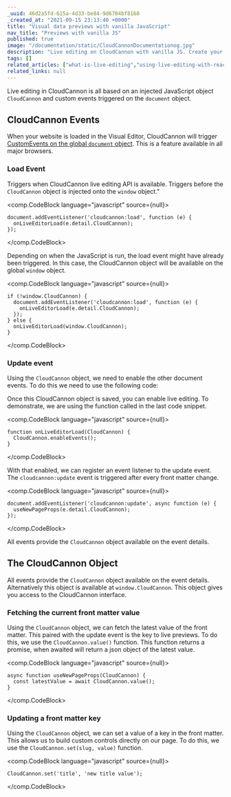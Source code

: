 ```yaml
---
_uuid: 46d2a5fd-615a-4d33-be84-9d6704bf8160
_created_at: "2021-09-15 23:13:40 +0000"
title: "Visual data previews with vanilla JavaScript"
nav_title: "Previews with vanilla JS"
published: true
image: "/documentation/static/CloudCannonDocumentationog.jpg"
description: "Live editing on CloudCannon with vanilla JS. Create your own live previews by hooking into document events."
tags: []
related_articles: ["what-is-live-editing","using-live-editing-with-react","preventing-the-global-cloudcannon-live-editing-object"]
related_links: null
---
```


Live editing in CloudCannon is all based on an injected JavaScript object `CloudCannon` and custom events triggered on the `document` object.

## CloudCannon Events
When your website is loaded in the Visual Editor, CloudCannon will trigger [CustomEvents on the global `document` object](https://developer.mozilla.org/en-US/docs/Web/Events/Creating_and_triggering_events). This is a feature available in all major browsers.

### Load Event
Triggers when CloudCannon live editing API is available. Triggers before the `CloudCannon` object is  injected onto the `window` object."

<comp.CodeBlock language="javascript" source={null}>
```
document.addEventListener('cloudcannon:load', function (e) {
  onLiveEditorLoad(e.detail.CloudCannon);
});
```
</comp.CodeBlock>

Depending on when the JavaScript is run, the load event might have already been triggered. In this case, the CloudCannon object will be available on the global `window` object.

<comp.CodeBlock language="javascript" source={null}>
```
if (!window.CloudCannon) {
  document.addEventListener('cloudcannon:load', function (e) {
    onLiveEditorLoad(e.detail.CloudCannon);
  });
} else {
  onLiveEditorLoad(window.CloudCannon);
}
```
</comp.CodeBlock>

### Update event
Using the `CloudCannon` object, we need to enable the other document events. To do this we need to use the following code:

Once this CloudCannon object is saved, you can enable live editing. To demonstrate, we are using the function called in the last code snippet.

<comp.CodeBlock language="javascript" source={null}>
```
function onLiveEditorLoad(CloudCannon) {
  CloudCannon.enableEvents();
}
```
</comp.CodeBlock>

With that enabled, we can register an event listener to the update event. The `cloudcannon:update` event is triggered after every front matter change.

<comp.CodeBlock language="javascript" source={null}>
```
document.addEventListener('cloudcannon:update', async function (e) {
  useNewPageProps(e.detail.CloudCannon);
});
```
</comp.CodeBlock>

All events provide the `CloudCannon` object available on the event details.

## The CloudCannon Object
All events provide the `CloudCannon` object available on the event details. Alternatively this object is available at `window.CloudCannon`. This object gives you access to the CloudCannon interface.

### Fetching the current front matter value
Using the `CloudCannon` object, we can fetch the latest value of the front matter. This paired with the update event is the key to live previews. To do this, we use the `CloudCannon.value()` function. This function returns a promise, when awaited will return a json object of the latest value.

<comp.CodeBlock language="javascript" source={null}>
```
async function useNewPageProps(CloudCannon) {
  const latestValue = await CloudCannon.value();
}
```
</comp.CodeBlock>

### Updating a front matter key
Using the `CloudCannon` object, we can set a value of a key in the front matter. This allows us to build custom controls directly on our page. To do this, we use the `CloudCannon.set(slug, value)` function.

<comp.CodeBlock language="javascript" source={null}>
```
CloudCannon.set('title', 'new title value');
```
</comp.CodeBlock>
